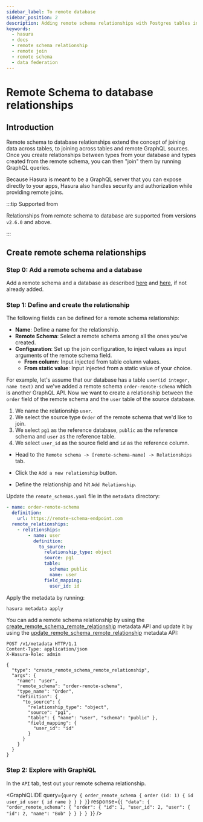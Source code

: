 ```yaml
---
sidebar_label: To remote database
sidebar_position: 2
description: Adding remote schema relationships with Postgres tables in Hasura
keywords:
  - hasura
  - docs
  - remote schema relationship
  - remote join
  - remote schema
  - data federation
---
```



# Remote Schema to database relationships

## Introduction

Remote schema to database relationships extend the concept of joining data across tables, to joining across tables and
remote GraphQL sources. Once you create relationships between types from your database and types created from the remote
schema, you can then "join" them by running GraphQL queries.

Because Hasura is meant to be a GraphQL server that you can expose directly to your apps, Hasura also handles security
and authorization while providing remote joins.

:::tip Supported from

Relationships from remote schema to database are supported from versions `v2.6.0` and above.

:::

## Create remote schema relationships

### Step 0: Add a remote schema and a database

Add a remote schema and a database as described [here](/remote-schemas/adding-schema.mdx) and
[here](/databases/connect-db/index.mdx), if not already added.

### Step 1: Define and create the relationship

The following fields can be defined for a remote schema relationship:

- **Name**: Define a name for the relationship.
- **Remote Schema**: Select a remote schema among all the ones you've created.
- **Configuration**: Set up the join configuration, to inject values as input arguments of the remote schema field.
  - **From column**: Input injected from table column values.
  - **From static value**: Input injected from a static value of your choice.

For example, let's assume that our database has a table `user(id integer, name text)` and we've added a remote schema
`order-remote-schema` which is another GraphQL API. Now we want to create a relationship between the `order` field of
the remote schema and the `user` table of the source database.

1.  We name the relationship `user`.
2.  We select the source type `Order` of the remote schema that we'd like to join.
3.  We select `pg1` as the reference database, `public` as the reference schema and `user` as the reference table.
4.  We select `user_id` as the source field and `id` as the reference column.

<Tabs className="api-tabs">
<TabItem value="console" label="Console">

- Head to the `Remote schema -> [remote-schema-name] -> Relationships` tab.
- Click the `Add a new relationship` button.

  <Thumbnail
    src='/img/schema/create-relationship-from-remote-schema.png'
    alt='Opening the remote relationship section'
    width='1000px'
  />

- Define the relationship and hit `Add Relationship`.

  <Thumbnail src='/img/schema/configure-relationship-rs-to-db.png' alt='Defining the relationship' width='800px' />

</TabItem>
<TabItem value="cli" label="CLI">

Update the `remote_schemas.yaml` file in the `metadata` directory:

```yaml {4-15}
- name: order-remote-schema
  definition:
    url: https://remote-schema-endpoint.com
  remote_relationships:
    - relationships:
        - name: user
          definition:
            to_source:
              relationship_type: object
              source: pg1
              table:
                schema: public
                name: user
              field_mapping:
                user_id: id
```

Apply the metadata by running:

```bash
hasura metadata apply
```

</TabItem>
<TabItem value="api" label="API">

You can add a remote schema relationship by using the
[create_remote_schema_remote_relationship](/api-reference/metadata-api/remote-relationships.mdx#metadata-create-remote-schema-remote-relationship)
metadata API and update it by using the
[update_remote_schema_remote_relationship](/api-reference/metadata-api/remote-relationships.mdx#metadata-update-remote-schema-remote-relationship)
metadata API:

```http
POST /v1/metadata HTTP/1.1
Content-Type: application/json
X-Hasura-Role: admin

{
  "type": "create_remote_schema_remote_relationship",
  "args": {
    "name": "user",
    "remote_schema": "order-remote-schema",
    "type_name": "Order",
    "definition": {
      "to_source": {
        "relationship_type": "object",
        "source": "pg1",
        "table": { "name": "user", "schema": "public" },
        "field_mapping": {
          "user_id": "id"
        }
      }
    }
  }
}
```

</TabItem>
</Tabs>

### Step 2: Explore with GraphiQL

In the `API` tab, test out your remote schema relationship.

<GraphiQLIDE
  query={`query {
  order_remote_schema {
  	order (id: 1) {
    	id
    	user_id
    	user {
      	id
        name
    	}
  	}
  }
}`}
  response={`{
  "data": {
    "order_remote_schema": {
      "order": {
        "id": 1,
        "user_id": 2,
        "user": {
          "id": 2,
          "name": "Bob"
        }
      }
    }
  }
}`}
/>

